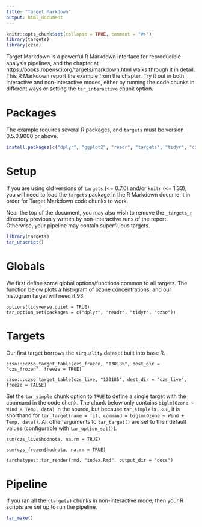 ```yaml
---
title: "Target Markdown"
output: html_document
---
```


```r
knitr::opts_chunk$set(collapse = TRUE, comment = "#>")
library(targets)
library(czso)
```

Target Markdown is a powerful R Markdown interface for reproducible analysis pipelines, and the chapter at https://books.ropensci.org/targets/markdown.html walks through it in detail. This R Markdown report the example from the chapter. Try it out in both interactive and non-interactive modes, either by running the code chunks in different ways or setting the `tar_interactive` chunk option.

# Packages

The example requires several R packages, and `targets` must be version 0.5.0.9000 or above. 

```r
install.packages(c("dplyr", "ggplot2", "readr", "targets", "tidyr", "czso", "visNetwork"))
```

# Setup

If you are using old versions of `targets` (<= 0.7.0) and/or `knitr` (<= 1.33), you will need to load the `targets` package in the R Markdown document in order for Target Markdown code chunks to work.

Near the top of the document, you may also wish to remove the `_targets_r` directory previously written by non-interactive runs of the report. Otherwise, your pipeline may contain superfluous targets.

```r
library(targets)
tar_unscript()
```

# Globals

We first define some global options/functions common to all targets. The function below plots a histogram of ozone concentrations, and our histogram target will need it.93.

```targets
options(tidyverse.quiet = TRUE)
tar_option_set(packages = c("dplyr", "readr", "tidyr", "czso"))
```

# Targets

Our first target borrows the `airquality` dataset built into base R.

```targets
czso:::czso_target_table(czs_frozen, "130185", dest_dir = "czs_frozen", freeze = TRUE)
```


```targets
czso:::czso_target_table(czs_live, "130185", dest_dir = "czs_live", freeze = FALSE)
```

Set the `tar_simple` chunk option to `TRUE` to define a single target with the command in the code chunk. The chunk below only contains `biglm(Ozone ~ Wind + Temp, data)` in the source, but because `tar_simple` is `TRUE`, it is shorthand for `tar_target(name = fit, command = biglm(Ozone ~ Wind + Temp, data))`. All other arguments to `tar_target()` are set to their default values (configurable with `tar_option_set()`).

```targets
sum(czs_live$hodnota, na.rm = TRUE)
```

```targets
sum(czs_frozen$hodnota, na.rm = TRUE)
```

```targets
tarchetypes::tar_render(rmd, "index.Rmd", output_dir = "docs")
```


# Pipeline

If you ran all the `{targets}` chunks in non-interactive mode, then your R scripts are set up to run the pipeline.

```r
tar_make()
```


